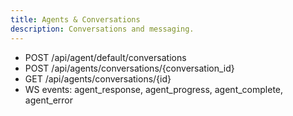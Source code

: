 ```yaml
---
title: Agents & Conversations
description: Conversations and messaging.
---
```


- POST /api/agent/default/conversations
- POST /api/agents/conversations/{conversation_id}
- GET /api/agents/conversations/{id}
- WS events: agent_response, agent_progress, agent_complete, agent_error
